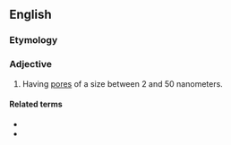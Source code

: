 ==English==

===Etymology===
{{prefix|en|meso|porous}}

===Adjective===
{{wikipedia|mesoporous material}}
{{en-adj|-}}

# {{lb|en|of a material}} Having [[pore]]s of a size between 2 and 50 nanometers.

====Related terms====
* {{l|en|microporous}}
* {{l|en|macroporous}}